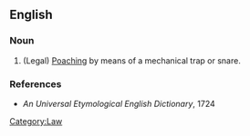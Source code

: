 ==English==

===Noun===
{{en-noun|minoveries}}

# (Legal) [[poaching|Poaching]] by means of a mechanical trap or snare.

===References===         
* ''An Universal Etymological English Dictionary'', 1724

[[Category:Law]]